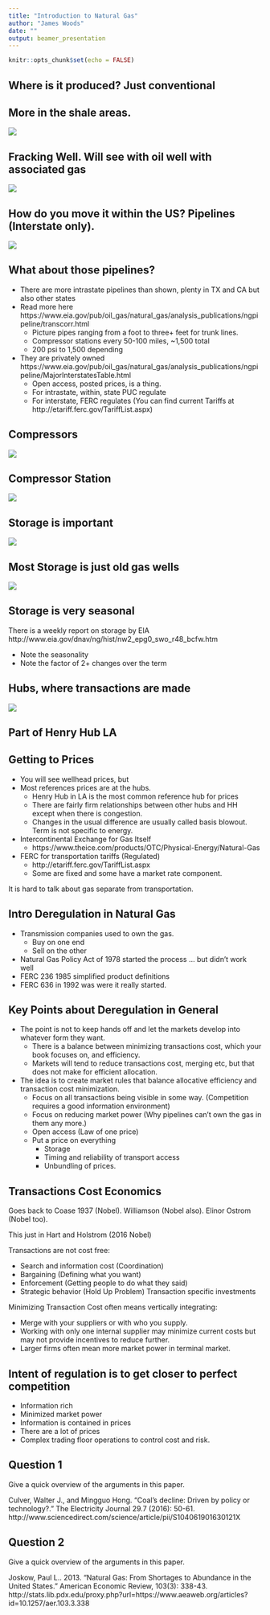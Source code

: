 ```yaml
---
title: "Introduction to Natural Gas"
author: "James Woods"
date: ""
output: beamer_presentation
---
```


```r
knitr::opts_chunk$set(echo = FALSE)
```

## Where is it produced? Just conventional
<!-- ![](http://dualstack.prod-http-80-test-412114078.us-east-1.elb.amazonaws.com/w/images/1/13/EIA-conventional-gas.pdf) -->

## More in the shale areas.
![](https://www.eia.gov/todayinenergy/images/2015.04.17/main.png)

## Fracking Well. Will see with oil well with associated gas

![](http://geology.com/research/images/gas-well-rig.jpg)

## How do you move it within the US? Pipelines (Interstate only).
![](https://www.eia.gov/pub/oil_gas/natural_gas/analysis_publications/ngpipeline/images/dependstates.gif)

## What about those pipelines?
+ There are more intrastate pipelines than shown, plenty in TX and CA but also other states
+ Read more here https://www.eia.gov/pub/oil_gas/natural_gas/analysis_publications/ngpipeline/transcorr.html
    + Picture pipes ranging from a foot to three+ feet for trunk lines.
    + Compressor stations every 50-100 miles, ~1,500 total
    + 200 psi to 1,500 depending
+ They are privately owned https://www.eia.gov/pub/oil_gas/natural_gas/analysis_publications/ngpipeline/MajorInterstatesTable.html
    + Open access, posted prices, is a thing.
    + For intrastate, within, state PUC regulate
    + For interstate, FERC regulates (You can find current Tariffs at http://etariff.ferc.gov/TariffList.aspx)
    
## Compressors

![](https://stateimpact.npr.org/pennsylvania/files/2014/08/Compressor2-620x410.jpg)

## Compressor Station

![](http://www.gdacoalition.org/GDAC_Images/CompressorStation1.JPG)
    
## Storage is important

![](https://www.eia.gov/todayinenergy/images/2015.11.16/chart3.png)

## Most Storage is just old gas wells

![](http://www.energyinfrastructure.org/~/media/energyinfrastructure/images/ng-storage/updated-2-18/typeofngstoragegraphic-218.png?la=en)

## Storage is very seasonal

There is a weekly report on storage by EIA http://www.eia.gov/dnav/ng/hist/nw2_epg0_swo_r48_bcfw.htm

+ Note the seasonality
+ Note the factor of 2+ changes over the term


## Hubs, where transactions are made
![](https://www.eia.gov/pub/oil_gas/natural_gas/analysis_publications/ngpipeline/images/MarketCenterHubsMap.gif)

## Part of Henry Hub LA

<!-- ![](http://www.2b1stconsulting.com/wp-content/uploads/2012/05/Henry-Hub-Picture.jpg) -->

## Getting to Prices
+ You will see wellhead prices, but
+ Most references prices are at the hubs.  
    + Henry Hub in LA is the most common reference hub for prices
    + There are fairly firm relationships between other hubs and HH except when there is congestion.
    + Changes in the usual difference are usually called basis blowout. Term is not specific to energy.

+ Intercontinental Exchange for Gas Itself
    + https://www.theice.com/products/OTC/Physical-Energy/Natural-Gas
+ FERC for transportation tariffs (Regulated)
    + http://etariff.ferc.gov/TariffList.aspx
    + Some are fixed and some have a market rate component.
    
It is hard to talk about gas separate from transportation.
    
## Intro Deregulation in Natural Gas    

+ Transmission companies used to own the gas. 
    + Buy on one end
    + Sell on the other
+ Natural Gas Policy Act of 1978 started the process ... but didn't work well
+ FERC 236 1985 simplified product definitions
+ FERC 636 in 1992 was were it really started.

## Key Points about Deregulation in General

+ The point is not to keep hands off and let the markets develop into whatever form they want.
    + There is a balance between minimizing transactions cost, which your book focuses on, and efficiency.
    + Markets will tend to reduce transactions cost, merging etc, but that does not make for efficient allocation.
+ The idea is to create market rules that balance allocative efficiency and transaction cost minimization.
    + Focus on all transactions being visible in some way. (Competition requires a good information environment)
    + Focus on reducing market power (Why pipelines can't own the gas in them any more.)
    + Open access (Law of one price)
    + Put a price on everything
        + Storage
        + Timing and reliability of transport access
        + Unbundling of prices.
        
        
        
## Transactions Cost Economics

Goes back to Coase 1937 (Nobel).  Williamson (Nobel also). Elinor Ostrom (Nobel too).

This just in Hart and Holstrom (2016 Nobel)

Transactions are not cost free:

  + Search and information cost (Coordination)
  + Bargaining (Defining what you want)
  + Enforcement (Getting people to do what they said)
  + Strategic behavior (Hold Up Problem) Transaction specific investments

Minimizing Transaction Cost often means vertically integrating:

  + Merge with your suppliers or with who you supply.
  + Working with only one internal supplier may minimize current costs but may not provide incentives to reduce further.
  + Larger firms often mean more market power in terminal market.
  
  
## Intent of regulation is to get closer to perfect competition

  + Information rich
  + Minimized market power
  + Information is contained in prices
  + There are a lot of prices
  + Complex trading floor operations to control cost and risk.

## Question 1

Give a quick overview of the arguments in this paper.


Culver, Walter J., and Mingguo Hong. "Coal’s decline: Driven by policy or technology?." The Electricity Journal 29.7 (2016): 50-61. http://www.sciencedirect.com/science/article/pii/S104061901630121X


## Question 2

Give a quick overview of the arguments in this paper.


Joskow, Paul L.. 2013. "Natural Gas: From Shortages to Abundance in the United States." American Economic Review, 103(3): 338-43. http://stats.lib.pdx.edu/proxy.php?url=https://www.aeaweb.org/articles?id=10.1257/aer.103.3.338

